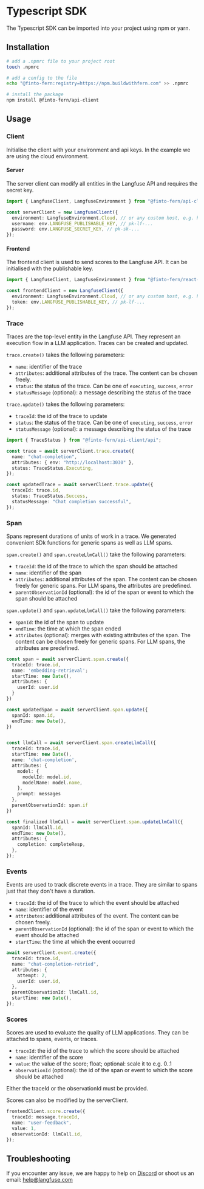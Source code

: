 # Typescript SDK

The Typescript SDK can be imported into your project using npm or yarn.

## Installation

```bash
# add a .npmrc file to your project root
touch .npmrc

# add a config to the file
echo "@finto-fern:registry=https://npm.buildwithfern.com" >> .npmrc

# install the package
npm install @finto-fern/api-client
```

## Usage

### Client

Initialise the client with your environment and api keys. In the example we are using the cloud environment.

#### Server

The server client can modify all entities in the Langfuse API and requires the secret key.

```typescript filename="server.ts"
import { LangfuseClient, LangfuseEnvironment } from "@finto-fern/api-client";

const serverClient = new LangfuseClient({
  environment: LangfuseEnvironment.Cloud, // or any custom host, e.g. http://localhost:3030
  username: env.LANGFUSE_PUBLISHABLE_KEY, // pk-lf-...
  password: env.LANGFUSE_SECRET_KEY, // pk-sk-...
});
```

#### Frontend

The frontend client is used to send scores to the Langfuse API. It can be initialised with the publishable key.

```typescript filename="frontend.ts"
import { LangfuseClient, LangfuseEnvironment } from "@finto-fern/react-client";

const frontendClient = new LangfuseClient({
  environment: LangfuseEnvironment.Cloud, // or any custom host, e.g. http://localhost:3030
  token: env.LANGFUSE_PUBLISHABLE_KEY, // pk-lf-...
});
```

### Trace

Traces are the top-level entity in the Langfuse API. They represent an execution flow in a LLM application. Traces can be created and updated.

`trace.create()` takes the following parameters:

- `name`: identifier of the trace
- `attributes`: additional attributes of the trace. The content can be chosen freely.
- `status`: the status of the trace. Can be one of `executing`, `success`, `error`
- `statusMessage` (optional): a message describing the status of the trace

`trace.update()` takes the following parameters:

- `traceId`: the id of the trace to update
- `status`: the status of the trace. Can be one of `executing`, `success`, `error`
- `statusMessage` (optional): a message describing the status of the trace

```typescript filename="server.ts"
import { TraceStatus } from "@finto-fern/api-client/api";

const trace = await serverClient.trace.create({
  name: "chat-completion",
  attributes: { env: "http://localhost:3030" },
  status: TraceStatus.Executing,
});

const updatedTrace = await serverClient.trace.update({
  traceId: trace.id,
  status: TraceStatus.Success,
  statusMessage: "Chat completion successful",
});
```

### Span

Spans represent durations of units of work in a trace. We generated convenient SDk functions for generic spans as well as LLM spans.

`span.create()` and `span.createLlmCall()` take the following parameters:

- `traceId`: the id of the trace to which the span should be attached
- `name`: identifier of the span
- `attributes`: additional attributes of the span. The content can be chosen freely for generic spans. For LLM spans, the attributes are predefined.
- `parentObservationId` (optional): the id of the span or event to which the span should be attached

`span.update()` and `span.updateLlmCall()` take the following parameters:

- `spanId`: the id of the span to update
- `endTime`: the time at which the span ended
- `attributes` (optional): merges with existing attributes of the span. The content can be chosen freely for generic spans. For LLM spans, the attributes are predefined.

```typescript filename="server.ts"
const span = await serverClient.span.create({
  traceId: trace.id,
  name: 'embedding-retrieval';
  startTime: new Date(),
  attributes: {
    userId: user.id
  }
})

const updatedSpan = await serverClient.span.update({
  spanId: span.id,
  endTime: new Date(),
})


const llmCall = await serverClient.span.createLlmCall({
  traceId: trace.id,
  startTime: new Date(),
  name: 'chat-completion',
  attributes: {
    model: {
      modelId: model.id,
      modelName: model.name,
    },
    prompt: messages
  },
  parentObservationId: span.if
})

const finalized llmCall = await serverClient.span.updateLlmCall({
  spanId: llmCall.id,
  endTime: new Date(),
  attributes: {
    completion: completeResp,
  },
});
```

### Events

Events are used to track discrete events in a trace. They are similar to spans just that they don't have a duration.

- `traceId`: the id of the trace to which the event should be attached
- `name`: identifier of the event
- `attributes`: additional attributes of the event. The content can be chosen freely.
- `parentObservationId` (optional): the id of the span or event to which the event should be attached
- `startTime`: the time at which the event occurred

```typescript filename="server.ts"
await serverClient.event.create({
  traceId: trace.id,
  name: "chat-completion-retried",
  attributes: {
    attempt: 2,
    userId: user.id,
  },
  parentObservationId: llmCall.id,
  startTime: new Date(),
});
```

### Scores

Scores are used to evaluate the quality of LLM applications. They can be attached to spans, events, or traces.

- `traceId`: the id of the trace to which the score should be attached
- `name`: identifier of the score
- `value`: the value of the score; float; optional: scale it to e.g. 0..1
- `observationId` (optional): the id of the span or event to which the score should be attached

Either the traceId or the observationId must be provided.

Scores can also be modified by the serverClient.

```typescript filename="frontend.ts"
frontendClient.score.create({
  traceId: message.traceId,
  name: "user-feedback",
  value: 1,
  observationId: llmCall.id,
});
```

## Troubleshooting

If you encounter any issue, we are happy to help on [Discord](https://discord.com/invite/DNDAarxE) or shoot us an email: help@langfuse.com
